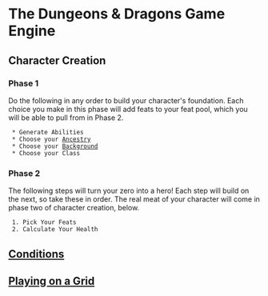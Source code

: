 = The Dungeons & Dragons Game Engine =
== Character Creation ==
=== Phase 1 ===
Do the following in any order to build your character's foundation.  Each choice you make in this phase will add feats to your feat pool, which you will be able to pull from in Phase 2.
  * Generate Abilities
  * Choose your [[ancestries/index|Ancestry]]
  * Choose your [[backgrounds/index|Background]]
  * Choose your Class

=== Phase 2 ===
The following steps will turn your zero into a hero!  Each step will build on the next, so take these in order. The real meat of your character will come in phase two of character creation, below.
  1. Pick Your Feats 
  2. Calculate Your Health

== [[conditions|Conditions]] ==
== [[playing-on-a-grid|Playing on a Grid]] ==

